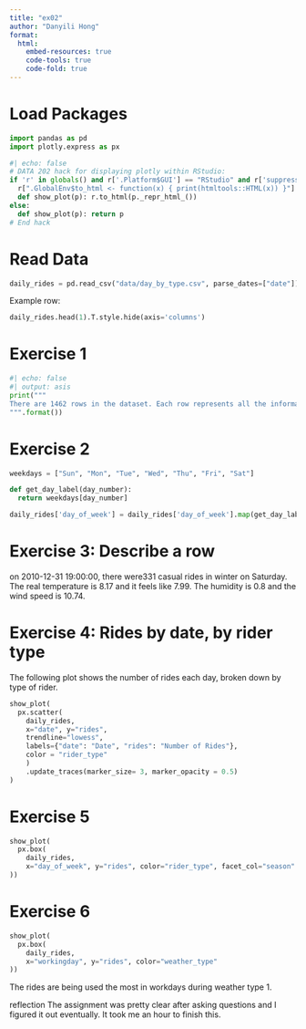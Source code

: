 ```yaml
---
title: "ex02"
author: "Danyili Hong"
format:
  html:
    embed-resources: true
    code-tools: true
    code-fold: true
---
```


# Load Packages

```python
import pandas as pd
import plotly.express as px
```

```python
#| echo: false
# DATA 202 hack for displaying plotly within RStudio:
if 'r' in globals() and r['.Platform$GUI'] == "RStudio" and r['suppressMessages(requireNamespace("htmltools"))']:
  r[".GlobalEnv$to_html <- function(x) { print(htmltools::HTML(x)) }"] and None
  def show_plot(p): r.to_html(p._repr_html_())
else:
  def show_plot(p): return p
# End hack
```

# Read Data

```python
daily_rides = pd.read_csv("data/day_by_type.csv", parse_dates=["date"])
```

Example row:

```python
daily_rides.head(1).T.style.hide(axis='columns')
```

# Exercise 1

```python
#| echo: false
#| output: asis
print("""
There are 1462 rows in the dataset. Each row represents all the information of a ride. 
""".format())
```

# Exercise 2

```python
weekdays = ["Sun", "Mon", "Tue", "Wed", "Thu", "Fri", "Sat"]

def get_day_label(day_number):
  return weekdays[day_number]

daily_rides['day_of_week'] = daily_rides['day_of_week'].map(get_day_label)
```

# Exercise 3: Describe a row

on 2010-12-31 19:00:00, there were331 casual rides in winter on Saturday. The real temperature is 8.17 and it feels like 7.99. The humidity is 0.8 and the wind speed is 10.74.

# Exercise 4: Rides by date, by rider type

The following plot shows the number of rides each day, broken down by type of rider.

```python
show_plot(
  px.scatter(
    daily_rides,
    x="date", y="rides",
    trendline="lowess",
    labels={"date": "Date", "rides": "Number of Rides"},
    color = "rider_type"
    )
    .update_traces(marker_size= 3, marker_opacity = 0.5)
)
```

# Exercise 5
```python
show_plot(
  px.box(
    daily_rides,
    x="day_of_week", y="rides", color="rider_type", facet_col="season"
))
```

# Exercise 6
```python
show_plot(
  px.box(
    daily_rides,
    x="workingday", y="rides", color="weather_type"
))
```
The rides are being used the most in workdays during weather type 1.

reflection
The assignment was pretty clear after asking questions and I figured it out eventually. 
It took me an hour to finish this. 
